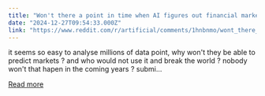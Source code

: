 ```yaml
---
title: "Won't there a point in time when AI figures out financial markets ?"
date: "2024-12-27T09:54:33.000Z"
link: "https://www.reddit.com/r/artificial/comments/1hnbnmo/wont_there_a_point_in_time_when_ai_figures_out/"
---
```


it seems so easy to analyse millions of data point, why won't they be able to predict markets ?
 and who would not use it and break the world ? nobody
 won't that hapen in the coming years ?
    submi...

[Read more](https://www.reddit.com/r/artificial/comments/1hnbnmo/wont_there_a_point_in_time_when_ai_figures_out/)
